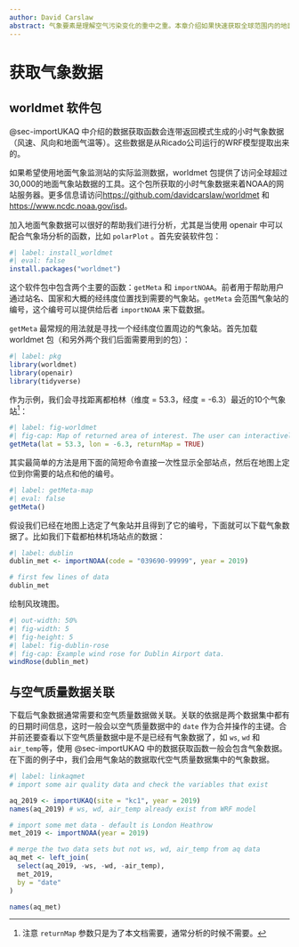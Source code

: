 ```yaml
---
author: David Carslaw
abstract: 气象要素是理解空气污染变化的重中之重。本章介绍如果快速获取全球范围内的地面气象站数据。
---
```


# 获取气象数据 {#sec-worldmet}

## worldmet 软件包

@sec-importUKAQ 中介绍的数据获取函数会连带返回模式生成的小时气象数据（风速、风向和地面气温等）。这些数据是从Ricado公司运行的WRF模型提取出来的。

如果希望使用地面气象监测站的实际监测数据，[worldmet]{.pkg} 包提供了访问全球超过30,000的地面气象站数据的工具。这个包所获取的小时气象数据来着NOAA的网站服务器。更多信息请访问<https://github.com/davidcarslaw/worldmet> 和 <https://www.ncdc.noaa.gov/isd>。

加入地面气象数据可以很好的帮助我们进行分析，尤其是当使用 [openair]{.pkg} 中可以配合气象场分析的函数，比如 `polarPlot` 。首先安装软件包：

```r
#| label: install_worldmet
#| eval: false
install.packages("worldmet")
```

这个软件包中包含两个主要的函数：`getMeta` 和 `importNOAA`。前者用于帮助用户通过站名、国家和大概的经纬度位置找到需要的气象站。`getMeta` 会范围气象站的编号，这个编号可以提供给后者 `importNOAA` 来下载数据。

`getMeta` 最常规的用法就是寻找一个经纬度位置周边的气象站。首先加载 [worldmet]{.pkg} 包（和另外两个我们后面需要用到的包）：

```r
#| label: pkg
library(worldmet)
library(openair)
library(tidyverse)
```

作为示例，我们会寻找距离都柏林（维度 = 53.3，经度 = -6.3）最近的10个气象站[^access-met-data-1]：

[^access-met-data-1]: 注意 `returnMap` 参数只是为了本文档需要，通常分析的时候不需要。

```r
#| label: fig-worldmet
#| fig-cap: Map of returned area of interest. The user can interactively select a site of interest and find its code to import data.
getMeta(lat = 53.3, lon = -6.3, returnMap = TRUE)
```

其实最简单的方法是用下面的简短命令直接一次性显示全部站点，然后在地图上定位到你需要的站点和他的编号。

```r
#| label: getMeta-map
#| eval: false
getMeta()
```

假设我们已经在地图上选定了气象站并且得到了它的编号，下面就可以下载气象数据了。比如我们下载都柏林机场站点的数据：

```r
#| label: dublin
dublin_met <- importNOAA(code = "039690-99999", year = 2019)

# first few lines of data
dublin_met
```

绘制风玫瑰图。

```r
#| out-width: 50%
#| fig-width: 5
#| fig-height: 5
#| label: fig-dublin-rose
#| fig-cap: Example wind rose for Dublin Airport data.
windRose(dublin_met)
```

## 与空气质量数据关联 {#sec-link-aq}

下载后气象数据通常需要和空气质量数据做关联。关联的依据是两个数据集中都有的日期时间信息，这时一般会以空气质量数据中的 `date` 作为合并操作的主键。合并前还要查看以下空气质量数据中是不是已经有气象数据了，如 `ws`, `wd` 和 `air_temp`等，使用 @sec-importUKAQ 中的数据获取函数一般会包含气象数据。在下面的例子中，我们会用气象站的数据取代空气质量数据集中的气象数据。

```r
#| label: linkaqmet
# import some air quality data and check the variables that exist

aq_2019 <- importUKAQ(site = "kc1", year = 2019)
names(aq_2019) # ws, wd, air_temp already exist from WRF model

# import some met data - default is London Heathrow
met_2019 <- importNOAA(year = 2019)

# merge the two data sets but not ws, wd, air_temp from aq data
aq_met <- left_join(
  select(aq_2019, -ws, -wd, -air_temp),
  met_2019,
  by = "date"
)

names(aq_met)

```
